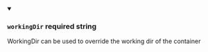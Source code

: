 
<details className="config-field" data-expandable="false" open>
<summary>

### `workingDir` <span class="config-field-required" data-required="false">required</span> <span class="config-field-type">string</span> <span class="config-field-default"></span>

WorkingDir can be used to override the working dir of the container

</summary>



</details>
